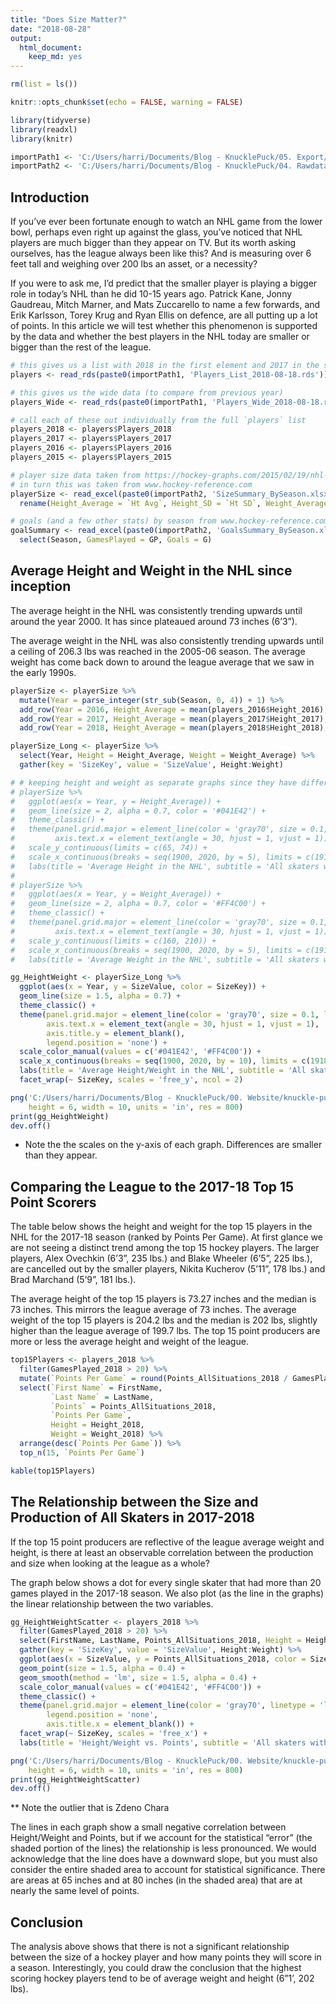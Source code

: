 ```yaml
---
title: "Does Size Matter?"
date: "2018-08-28"
output: 
  html_document: 
    keep_md: yes
---
```


```r

rm(list = ls())

knitr::opts_chunk$set(echo = FALSE, warning = FALSE)

library(tidyverse)
library(readxl)
library(knitr)

importPath1 <- 'C:/Users/harri/Documents/Blog - KnucklePuck/05. Export/'
importPath2 <- 'C:/Users/harri/Documents/Blog - KnucklePuck/04. Rawdata/'

```

## Introduction

If you've ever been fortunate enough to watch an NHL game from the lower bowl, perhaps even right up against the glass, you've noticed that NHL players are much bigger than they appear on TV. But its worth asking ourselves, has the league always been like this? And is measuring over 6 feet tall and weighing over 200 lbs an asset, or a necessity?

If you were to ask me, I'd predict that the smaller player is playing a bigger role in today's NHL than he did 10-15 years ago. Patrick Kane, Jonny Gaudreau, Mitch Marner, and Mats Zuccarello to name a few forwards, and Erik Karlsson, Torey Krug and Ryan Ellis on defence, are all putting up a lot of points. In this article we will test whether this phenomenon is supported by the data and whether the best players in the NHL today are smaller or bigger than the rest of the league.

```r

# this gives us a list with 2018 in the first element and 2017 in the second element
players <- read_rds(paste0(importPath1, 'Players_List_2018-08-18.rds'))

# this gives us the wide data (to compare from previous year)
players_Wide <- read_rds(paste0(importPath1, 'Players_Wide_2018-08-18.rds'))

# call each of these out individually from the full `players` list
players_2018 <- players$Players_2018
players_2017 <- players$Players_2017
players_2016 <- players$Players_2016
players_2015 <- players$Players_2015

# player size data taken from https://hockey-graphs.com/2015/02/19/nhl-player-size-from-1917-18-to-2014-15-a-brief-look/
# in turn this was taken from www.hockey-reference.com
playerSize <- read_excel(paste0(importPath2, 'SizeSummary_BySeason.xlsx')) %>%
  rename(Height_Average = `Ht Avg`, Height_SD = `Ht SD`, Weight_Average = `Wt Avg`, Weight_SD = `Wt SD`)

# goals (and a few other stats) by season from www.hockey-reference.com 
goalSummary <- read_excel(paste0(importPath2, 'GoalsSummary_BySeason.xlsx')) %>%
  select(Season, GamesPlayed = GP, Goals = G)

```

## Average Height and Weight in the NHL since inception

The average height in the NHL was consistently trending upwards until around the year 2000. It has since plateaued around 73 inches (6'3"). 

The average weight in the NHL was also consistently trending upwards until a ceiling of 206.3 lbs was reached in the 2005-06 season. The average weight has come back down to around the league average that we saw in the early 1990s. 

```r

playerSize <- playerSize %>%
  mutate(Year = parse_integer(str_sub(Season, 0, 4)) + 1) %>%
  add_row(Year = 2016, Height_Average = mean(players_2016$Height_2016), Height_SD = sd(players_2016$Height_2016), Weight_Average = mean(players_2016$Weight_2016), Weight_SD = sd(players_2016$Weight_2016)) %>%
  add_row(Year = 2017, Height_Average = mean(players_2017$Height_2017), Height_SD = sd(players_2017$Height_2017), Weight_Average = mean(players_2017$Weight_2017), Weight_SD = sd(players_2017$Weight_2017)) %>%
  add_row(Year = 2018, Height_Average = mean(players_2018$Height_2018), Height_SD = sd(players_2018$Height_2018), Weight_Average = mean(players_2018$Weight_2018), Weight_SD = sd(players_2018$Weight_2018))

playerSize_Long <- playerSize %>%
  select(Year, Height = Height_Average, Weight = Weight_Average) %>%
  gather(key = 'SizeKey', value = 'SizeValue', Height:Weight)

# # keeping height and weight as separate graphs since they have different scales
# playerSize %>%
#   ggplot(aes(x = Year, y = Height_Average)) +
#   geom_line(size = 2, alpha = 0.7, color = '#041E42') +
#   theme_classic() + 
#   theme(panel.grid.major = element_line(color = 'gray70', size = 0.1, linetype = 'longdash'), 
#         axis.text.x = element_text(angle = 30, hjust = 1, vjust = 1)) +
#   scale_y_continuous(limits = c(65, 74)) +
#   scale_x_continuous(breaks = seq(1900, 2020, by = 5), limits = c(1918, 2020)) +
#   labs(title = 'Average Height in the NHL', subtitle = 'All skaters with at least one game played', x = 'Year', y = 'Height (in)')
#   
# playerSize %>%
#   ggplot(aes(x = Year, y = Weight_Average)) +
#   geom_line(size = 2, alpha = 0.7, color = '#FF4C00') +
#   theme_classic() + 
#   theme(panel.grid.major = element_line(color = 'gray70', size = 0.1, linetype = 'longdash'), 
#         axis.text.x = element_text(angle = 30, hjust = 1, vjust = 1)) +
#   scale_y_continuous(limits = c(160, 210)) +
#   scale_x_continuous(breaks = seq(1900, 2020, by = 5), limits = c(1918, 2020)) +
#   labs(title = 'Average Weight in the NHL', subtitle = 'All skaters with at least one game played', x = 'Year', y = 'Weight (lbs)')

gg_HeightWeight <- playerSize_Long %>%
  ggplot(aes(x = Year, y = SizeValue, color = SizeKey)) +
  geom_line(size = 1.5, alpha = 0.7) +
  theme_classic() +
  theme(panel.grid.major = element_line(color = 'gray70', size = 0.1, linetype = 'longdash'),
        axis.text.x = element_text(angle = 30, hjust = 1, vjust = 1), 
        axis.title.y = element_blank(), 
        legend.position = 'none') +
  scale_color_manual(values = c('#041E42', '#FF4C00')) +
  scale_x_continuous(breaks = seq(1900, 2020, by = 10), limits = c(1918, 2020)) +
  labs(title = 'Average Height/Weight in the NHL', subtitle = 'All skaters with at least one game played', x = 'Year') +
  facet_wrap(~ SizeKey, scales = 'free_y', ncol = 2)

png('C:/Users/harri/Documents/Blog - KnucklePuck/00. Website/knuckle-puck.github.io/images/2018-08-28-does-size-matter/HeightWeightTrend.png', 
    height = 6, width = 10, units = 'in', res = 800)
print(gg_HeightWeight)
dev.off()

```

* Note the the scales on the y-axis of each graph. Differences are smaller than they appear. 

## Comparing the League to the 2017-18 Top 15 Point Scorers

The table below shows the height and weight for the top 15 players in the NHL for the 2017-18 season (ranked by Points Per Game). At first glance we are not seeing a distinct trend among the top 15 hockey players. The larger players, Alex Ovechkin (6'3", 235 lbs.) and Blake Wheeler (6'5", 225 lbs.), are cancelled out by the smaller players, Nikita Kucherov (5'11", 178 lbs.) and Brad Marchand (5'9", 181 lbs.).

The average height of the top 15 players is 73.27 inches and the median is 73 inches. This mirrors the league average of 73 inches. The average weight of the top 15 players is 204.2 lbs and the median is 202 lbs, slightly higher than the league average of 199.7 lbs. The top 15 point producers are more or less the average height and weight of the league. 

```r

top15Players <- players_2018 %>%
  filter(GamesPlayed_2018 > 20) %>%
  mutate(`Points Per Game` = round(Points_AllSituations_2018 / GamesPlayed_2018, 3)) %>%
  select(`First Name` = FirstName, 
         `Last Name` = LastName, 
         `Points` = Points_AllSituations_2018, 
         `Points Per Game`, 
         Height = Height_2018, 
         Weight = Weight_2018) %>%
  arrange(desc(`Points Per Game`)) %>%
  top_n(15, `Points Per Game`)

kable(top15Players)

```

## The Relationship between the Size and Production of All Skaters in 2017-2018

If the top 15 point producers are reflective of the league average weight and height, is there at least an observable correlation between the production and size when looking at the league as a whole? 

The graph below shows a dot for every single skater that had more than 20 games played in the 2017-18 season. We also plot (as the line in the graphs) the linear relationship between the two variables.

```r

gg_HeightWeightScatter <- players_2018 %>%
  filter(GamesPlayed_2018 > 20) %>% 
  select(FirstName, LastName, Points_AllSituations_2018, Height = Height_2018, Weight = Weight_2018) %>%
  gather(key = 'SizeKey', value = 'SizeValue', Height:Weight) %>%
  ggplot(aes(x = SizeValue, y = Points_AllSituations_2018, color = SizeKey)) +
  geom_point(size = 1.5, alpha = 0.4) +
  geom_smooth(method = 'lm', size = 1.5, alpha = 0.4) +
  scale_color_manual(values = c('#041E42', '#FF4C00')) +
  theme_classic() +
  theme(panel.grid.major = element_line(color = 'gray70', linetype = 'longdash', size = 0.2), 
        legend.position = 'none', 
        axis.title.x = element_blank()) +
  facet_wrap(~ SizeKey, scales = 'free_x') +
  labs(title = 'Height/Weight vs. Points', subtitle = 'All skaters with more than 20 games played in 2017/18 season', y = 'Points')

png('C:/Users/harri/Documents/Blog - KnucklePuck/00. Website/knuckle-puck.github.io/images/2018-08-28-does-size-matter/HeightWeightScatter.png', 
    height = 6, width = 10, units = 'in', res = 800)
print(gg_HeightWeightScatter)
dev.off()


```

** Note the outlier that is Zdeno Chara

The lines in each graph show a small negative correlation between Height/Weight and Points, but if we account for the statistical "error" (the shaded portion of the lines) the relationship is less pronounced. We would acknowledge that the line does have a downward slope, but you must also consider the entire shaded area to account for statistical significance. There are areas at 65 inches and at 80 inches (in the shaded area) that are at nearly the same level of points. 

## Conclusion

The analysis above shows that there is not a significant relationship between the size of a hockey player and how many points they will score in a season. Interestingly, you could draw the conclusion that the highest scoring hockey players tend to be of average weight and height (6"1', 202 lbs). 






